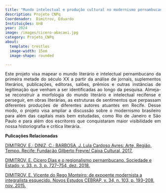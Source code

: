 ```yaml
---
title: "Mundo intelectual e produção cultural no modernismo pernambucano"
description: Projeto CNPq
Coordenador:  Dimitrov, Eduardo
Instituições: UnB
year: 2024
image: /images/cicero-abacaxi.jpg
category: Projeto_CNPq
about:
  template: trestles
  image-width: 15em
  image-shape: rounded

---
```

<P align="justify"> Este projeto visa mapear o mundo literário e intelectual pernambucano da primeira metade do século XX a partir da análise de jornais, suplementos literários, publicações, editoras, salões, prêmios e outras instâncias de legitimação que venham a ser identificadas ao longo da pesquisa. Almeja-se reconstruir a morfologia do mundo literário e intelectual recifense e perseguir, em obras literárias, as estruturas de sentimentos que perpassam diferentes produções de diferentes autores atuantes em Recife. Desse modo, o projeto visa ampliar a discussão sobre o modernismo brasileiro para além das capitais mais bem estudadas, como Rio de Janeiro e São Paulo e para além dos escritores que conquistaram maior visibilidade em nossa historiografia e crítica literária.</p>

**Pulicações Relacionadas**

[DIMITROV, E.; DINIZ, C.; BARBOSA, J. Lula Cardoso Ayres: Arte, Região, Tempo. Recife: Fundação Gilberto Freyre/ Caixa Cultural, 2017.](https://www.academia.edu/39888878/Cat%C3%A1logo_da_Exposi%C3%A7%C3%A3o_Lula_Cardoso_Ayres_Arte_Regi%C3%A3o_e_Tempo)

[DIMITROV, E. Cícero Dias e o regionalismo pernambucano. Sociedade e Estado, v. 33, n. 3, p. 727–754, dez. 2018.](http://www.scielo.br/j/se/a/S6THMBX9NymwDJxvPXpCTgN/?lang=pt) 

[DIMITROV, E. Vicente do Rego Monteiro: de expoente modernista a integralista esquecido. Novos Estudos CEBRAP, v. 34, n. 103, p. 193–208, nov. 2015. 
](/publicacoes/artigo_dimitrov_vicente.qmd)